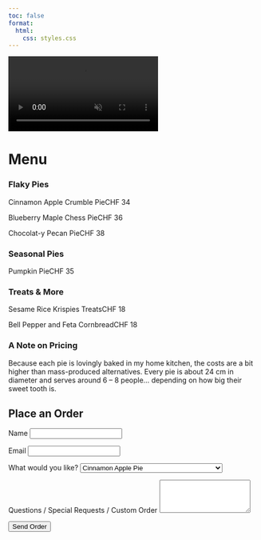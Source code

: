 ```yaml
---
toc: false
format: 
  html:
    css: styles.css
---
```


<div class="background-video-container">
  <video autoplay loop muted playsinline>
    <source src="Backgroundrotating.mp4" type="video/mp4">
    Your browser does not support the video tag.
  </video>
</div>
<div class="spacer-small"></div>

# Menu

<div class="menu-list">

  <h3>Flaky Pies</h3>
  <p><span class="item">Cinnamon Apple Crumble Pie</span><span class="dots"></span><span class="price">CHF 34</span></p>
  <p><span class="item">Blueberry Maple Chess Pie</span><span class="dots"></span><span class="price">CHF 36</span></p>
  <p><span class="item">Chocolat-y Pecan Pie</span><span class="dots"></span><span class="price">CHF 38</span></p>


  <h3>Seasonal Pies</h3>
  <p><span class="item">Pumpkin Pie</span><span class="dots"></span><span class="price">CHF 35</span></p>

  <h3>Treats & More</h3>
  <p><span class="item">Sesame Rice Krispies Treats</span><span class="dots"></span><span class="price">CHF 18</span></p>
  <p><span class="item">Bell Pepper and Feta Cornbread</span><span class="dots"></span><span class="price">CHF 18</span></p>

</div>



### A Note on Pricing

Because each pie is lovingly baked in my home kitchen, the costs are a bit higher than mass-produced alternatives. Every pie is about 24 cm in diameter and serves around 6 – 8 people… depending on how big their sweet tooth is.


<section id="order">
  <h1>Place an Order</h1>
  <form action="https://formsubmit.co/marianna.rosso3@gmail.com" method="POST">
    
    <!-- Basic info -->
    <label for="name">Name</label>
    <input type="text" id="name" name="name" required>

    <label for="email">Email</label>
    <input type="email" id="email" name="email" required>

    <!-- Order details -->
    <label for="product">What would you like?</label>
    <select id="product" name="product" required>
      <option value="Cinnamon Apple Pie">Cinnamon Apple Pie</option>
      <option value="Blueberry Maple Chess Pie">Sweet Potato Casserole Pie</option>
      <option value="Chocolat-y Pecan Pie">Chocolat-y Pecan Pie</option>
      <option value="Seasonal Pie">Seasonal Pie</option>
      <option value="Sesame Rice Krispies Treats">Sesame Rice Krispies Treats</option>
      <option value="Cornbread with Bell Pepper Cream and Feta">Cornbread with Bell Pepper Cream and Feta</option>
      <option value="Custom Order">Custom Order</option>
    </select>


    <label for="message">Questions / Special Requests / Custom Order</label>
    <textarea id="message" name="message" rows="4"></textarea>

    <!-- FormSubmit settings -->
    <input type="hidden" name="_subject" value="New Pie Order!">
    <input type="hidden" name="_captcha" value="false">

    <button type="submit">Send Order</button>
  </form>
</section>
